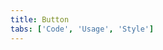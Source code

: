 ```yaml
---
title: Button
tabs: ['Code', 'Usage', 'Style']
---
```


<ComponentCode
    name="Primary button"
    component="button"
    variation="button--primary" 
    experimental="true"
    hasReactVersion="true"
    > 
</ComponentCode>
<ComponentCode
    name="Secondary button"
    component="button"
    variation="button--secondary" 
    experimental="true"
    hasReactVersion="true"
    >
</ComponentCode>
<ComponentCode
    name="Tertiary button"
    component="button"
    variation="button--tertiary" 
    experimental="true"
    hasReactVersion="true"
    >
</ComponentCode>
<ComponentCode
    name="Ghost button"
    component="button"
    variation="button--ghost" 
    experimental="true"
    hasReactVersion="true"
    >
</ComponentCode>
<ComponentCode
    name="Danger button"
    component="button"
    variation="button--danger--primary" 
    experimental="true"
    hasReactVersion="true"
    >
</ComponentCode>
<ComponentCode
    name="Small primary button"
    component="button"
    variation="button--primary--small" 
    experimental="true"
    hasReactVersion="true"
    >
</ComponentCode>
<ComponentCode
    name="Small secondary button"
    component="button"
    variation="button--secondary--small" 
    experimental="true"
    hasReactVersion="true"
    >
</ComponentCode>
<ComponentCode
    name="Small tertiary button"
    component="button"
    variation="button--tertiary--small" 
    experimental="true"
    hasReactVersion="true"
    >
</ComponentCode>
<ComponentCode
    name="Small ghost button"
    component="button"
    variation="button--ghost--small" 
    experimental="true"
    hasReactVersion="true"
    >
</ComponentCode>
<ComponentCode
    name="Small danger button"
    component="button"
    variation="button--danger--primary--small" 
    experimental="true"
    hasReactVersion="true"
    >
</ComponentCode>
<ComponentDocs component="button" experimental="true"></ComponentDocs>
